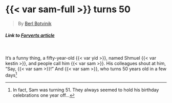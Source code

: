 # {{< var sam-full >}} turns 50 

> By [Berl Botvinik](https://congressforjewishculture.org/people/6749/)

##### _Link to [Forverts article]()_ {.unnumbered}

<br>

It's a funny thing, a fifty-year-old {{< var yid >}}, named Shmuel {{< var kestin >}}, and people call him {{< var sam >}}. His colleagues shout at him, "Say, {{< var sam >}}!" And {{< var sam >}}, who turns 50 years old in a few days^[In fact, Sam was turning 51. They always seemed to hold his birthday celebrations one year off...]